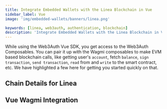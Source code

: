 ```yaml
---
title: Integrate Embedded Wallets with the Linea Blockchain in Vue
sidebar_label: Vue
image: 'img/embedded-wallets/banners/linea.png'

keywords: [linea, web3auth, authentication, blockchain]
description: 'Integrate Embedded Wallets with the Linea Blockchain in Vue | Embedded Wallets'
---
```



While using the Web3Auth Vue SDK, you get access to the Web3Auth Composables. You can pair it up with the Wagmi composables to make EVM based blockchain calls, like getting user's `account`, fetch `balance`, `sign transaction`, `send transaction`, `read` from and `write` to the smart contract, etc. We have highlighted a few here for getting you started quickly on that.

## Chain Details for Linea

<ChainDetailsLinea />

## Vue Wagmi Integration

<VueWagmiIntegration />
